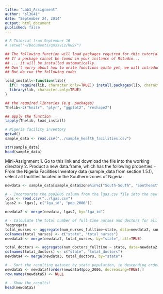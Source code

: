 ```yaml
---
title: "Lab1_Assignment"
author: "sl3641"
date: "September 24, 2014"
output: html_document
published: false
---
```


```r
# R Tutorial from September 16
# setwd("~/Documents/qmssviz/hw2/")

## The following function will load packages required for this tutorial.
## If a package cannot be found in your instance of Rstudio...
## ... it will be installed automatically. 
## Don't worry about how to write functions quite yet, we will introduce that later
## But do run the following code:

load_install<-function(lib){
  if(! require(lib, character.only=TRUE)) install.packages(lib, character.only=TRUE)
  library(lib, character.only=TRUE)
}

## the required libraries (e.g. packages)
Thelib<-c("knitr", "plyr", "ggplot2", "reshape2")

## apply the function
lapply(Thelib, load_install)
```

```r
# Nigeria facility inventory
getwd()
sample_data <- read.csv("../sample_health_facilities.csv")

str(sample_data)
head(sample_data)
```

Mini-Assignment
1. Go to this link and download the file into the working directory
2. Product a new data.frame, which has the following properties
    + From the Nigeria Facilities Inventory data (sample_data from section 1.5.1), select all facilities located in the Southern zones of Nigeria.
```r
newdata <- sample_data[sample_data$zone%in%c("South-South", "Southeast", "Southwest"),]

# - Incorporate the pop2006 column from the lgas.csv file into the new data.frame containing only those facilities located in Southern Nigeria. (Hint: your id column is lga_id).
lgas <- read.csv("../lgas.csv")
lgas2 <- lgas[, c("lga_id", "pop_2006")]

newdata2 <- merge(newdata, lgas2, by="lga_id")

# - Calculate the total number of full time nurses and doctors for all health facilities in each state.
?aggregate
total_nurses <- aggregate(num_nurses_fulltime~state, data=newdata2, sum, na.rm=FALSE)
colnames(total_nurses) <- c("state", "total_nurses")
newdata3 <- merge(newdata2, total_nurses, by="state", all=TRUE)

total_doctors <- aggregate(num_doctors_fulltime ~ state, data=newdata2, sum, na.rm=FALSE)
colnames(total_doctors) <- c("state", "total_doctors")
newdata4 <- merge(newdata3, total_doctors, by="state")

# - Sort the resulting dataset by state population, in descending order.
newdata5 <- newdata4[order(newdata4$pop_2006, decreasing=TRUE),]
row.names(newdata5) <- NULL
```

```r
# - Show the results!
head(newdata5)
```

